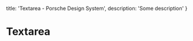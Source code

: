 
  title: 'Textarea - Porsche Design System',
  description: 'Some description'
}

# Textarea <ComponentStatus tagName="p-textarea"></ComponentStatus>

<TableOfContents headings={[]} />

<Configurator tagName="p-textarea" />


